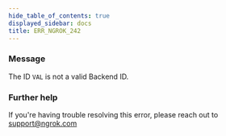 ```yaml
---
hide_table_of_contents: true
displayed_sidebar: docs
title: ERR_NGROK_242
---
```


### Message

The ID `VAL` is not a valid Backend ID.

### Further help

If you're having trouble resolving this error, please reach out to [support@ngrok.com](mailto:support@ngrok.com?subject=Help%20with%20ERR_NGROK_242)
